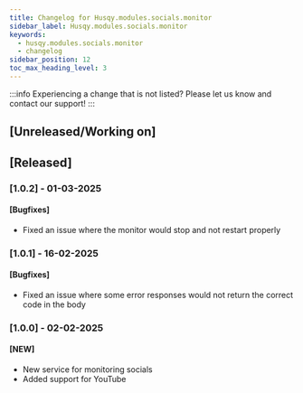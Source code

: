 ```yaml
---
title: Changelog for Husqy.modules.socials.monitor
sidebar_label: Husqy.modules.socials.monitor
keywords:
  - husqy.modules.socials.monitor
  - changelog
sidebar_position: 12
toc_max_heading_level: 3
---
```


:::info
Experiencing a change that is not listed? Please let us know and contact our support!
:::

## [Unreleased/Working on]

## [Released]

### [1.0.2] - 01-03-2025

#### [Bugfixes]

- Fixed an issue where the monitor would stop and not restart properly

### [1.0.1] - 16-02-2025

#### [Bugfixes]

- Fixed an issue where some error responses would not return the correct code in the body

### [1.0.0] - 02-02-2025

#### [NEW]

- New service for monitoring socials
- Added support for YouTube
